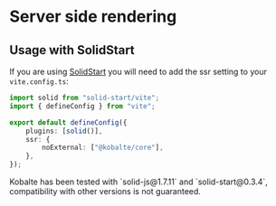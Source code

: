 
# Server side rendering

## Usage with SolidStart

If you are using [SolidStart](https://start.solidjs.com/) you will need to add the ssr setting to your `vite.config.ts`:

```ts {5-7}
import solid from "solid-start/vite";
import { defineConfig } from "vite";

export default defineConfig({
	plugins: [solid()],
	ssr: {
		noExternal: ["@kobalte/core"],
	},
});
```

<Callout type="warning">
	Kobalte has been tested with `solid-js@1.7.11` and `solid-start@0.3.4`, compatibility with other
	versions is not guaranteed.
</Callout>
